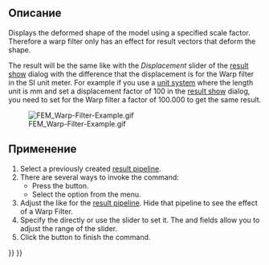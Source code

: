 <languages/>

<div class="mw-translate-fuzzy">
{{Docnav/ru
|[[FEM_PostPipelineFromResult/ru|Post Pipeline from result]]
|[[FEM_PostFilterClipScalar/ru|Post Create scalar clip filter]]
|[[FEM_Workbench/ru|FEM]]
|IconL=FEM_PostPipelineFromResult.svg
|IconR=FEM_PostFilterClipScalar.svg
|IconC=Workbench_FEM.svg
}}
</div>

<div class="mw-translate-fuzzy">
{{GuiCommand/ru
|Name=FEM PostFilterWarp
|Name/ru=FEM PostCreateWarpVectorFilter
|MenuLocation= Results → Wrap vector filter
|Workbenches=[[FEM_Workbench/ru|FEM]]
|Shortcut=
|SeeAlso=[[FEM_tutorial/ru|FEM tutorial]]
}}
</div>

<span id="Description"></span>
==Описание==

Displays the deformed shape of the model using a specified scale factor. Therefore a warp filter only has an effect for result vectors that deform the shape.

The result will be the same like with the ''Displacement'' slider of the [[FEM_ResultShow|result show]] dialog with the difference that the displacement is for the Warp filter in the SI unit meter. For example if you use a [[Preferences_Editor#Units|unit system]] where the length unit is mm and set a displacement factor of 100 in the [[FEM_ResultShow|result show]] dialog, you need to set for the Warp filter a factor of 100.000 to get the same result.

[[File:FEM_Warp-Filter-Example.gif]]

{{Caption|A warp filter of the displacement of a beam clamped on one side.}}

<span id="Usage"></span>
==Применение==

# Select a previously created [[FEM_PostPipelineFromResult|result pipeline]].
# There are several ways to invoke the command:
#* Press the {{Button|[[Image:FEM_PostFilterWarp.svg|16px]] [[FEM_PostFilterWarp|Warp filter]]}} button.
#* Select the {{MenuCommand|Results → [[Image:FEM_PostFilterWarp.svg|16px]] Warp filter}} option from the menu.
# Adjust the {{MenuCommand|Result display options}} like for the [[FEM_PostPipelineFromResult|result pipeline]]. Hide that pipeline to see the effect of a Warp Filter.
# Specify the {{MenuCommand|Warp factor}} directly or use the slider to set it. The {{MenuCommand|Min warp}} and {{MenuCommand|Max warp}} fields allow you to adjust the range of the slider.
# Click the {{Button|OK}} button to finish the command.


<div class="mw-translate-fuzzy">
{{Docnav/ru
|[[FEM_PostPipelineFromResult/ru|Post Pipeline from result]]
|[[FEM_PostFilterClipScalar/ru|Post Create scalar clip filter]]
|[[FEM_Workbench/ru|FEM]]
|IconL=FEM_PostPipelineFromResult.svg
|IconR=FEM_PostFilterClipScalar.svg
|IconC=Workbench_FEM.svg
}}
</div>

{{FEM Tools navi{{#translation:}}}}
{{Userdocnavi{{#translation:}}}}
{{clear}}